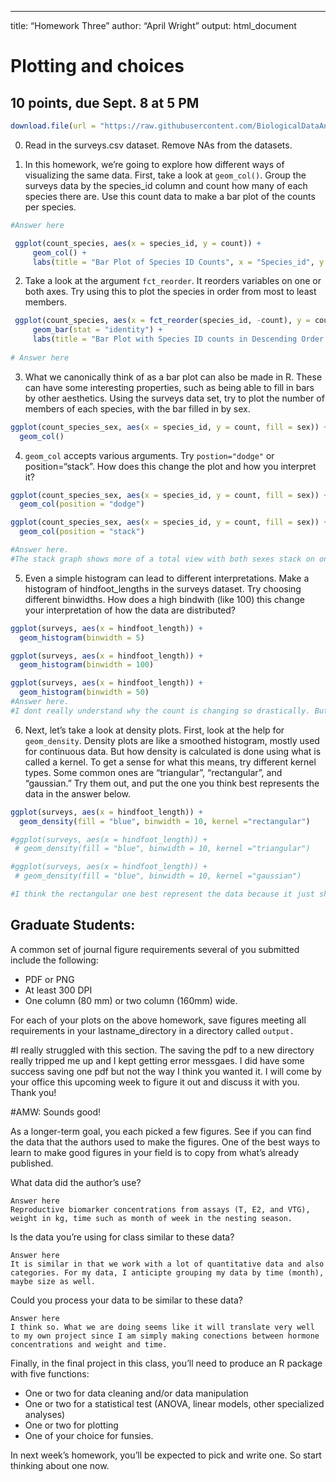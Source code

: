 ------------------------------------------------------------------------

title: "Homework Three" author: "April Wright" output: html_document

# Plotting and choices

## 10 points, due Sept. 8 at 5 PM

```r
download.file(url = "https://raw.githubusercontent.com/BiologicalDataAnalysis2019/2023/main/vignettes/homework_3.Rmd", destfile = "/cloud/project/homeworks/homework_3.Rmd")
```

0.  Read in the surveys.csv dataset. Remove NAs from the datasets.

1.  In this homework, we're going to explore how different ways of visualizing the same data. First, take a look at `geom_col()`. Group the surveys data by the species_id column and count how many of each species there are. Use this count data to make a bar plot of the counts per species.

```r
#Answer here

 ggplot(count_species, aes(x = species_id, y = count)) +
     geom_col() +
     labs(title = "Bar Plot of Species ID Counts", x = "Species_id", y = "Count")
```


2.  Take a look at the argument `fct_reorder`. It reorders variables on one or both axes. Try using this to plot the species in order from most to least members.

```r

 ggplot(count_species, aes(x = fct_reorder(species_id, -count), y = count)) +
     geom_bar(stat = "identity") +
     labs(title = "Bar Plot with Species ID counts in Descending Order of Value", x = "Species ID", y = "Count")
 
# Answer here
```

3.  What we canonically think of as a bar plot can also be made in R. These can have some interesting properties, such as being able to fill in bars by other aesthetics. Using the surveys data set, try to plot the number of members of each species, with the bar filled in by sex.

```r
ggplot(count_species_sex, aes(x = species_id, y = count, fill = sex)) +
  geom_col()


```

4.  `geom_col` accepts various arguments. Try `postion="dodge"` or position="stack". How does this change the plot and how you interpret it?

```r
ggplot(count_species_sex, aes(x = species_id, y = count, fill = sex)) +
  geom_col(position = "dodge")

ggplot(count_species_sex, aes(x = species_id, y = count, fill = sex)) +
  geom_col(position = "stack")

#Answer here.
#The stack graph shows more of a total view with both sexes stack on one another. Contrastingly, the dodge show them side by side and you can more clearly see how many of each sex there are. If you wanted to get a brief sense of the ratio of the sexes, i would maybe look at stacked. Whereas if you wanted to have a more clear representation of the actual numbers of each, I would look at dodge. 
```

5.  Even a simple histogram can lead to different interpretations. Make a histogram of hindfoot_lengths in the surveys dataset. Try choosing different binwidths. How does a high bindwith (like 100) this change your interpretation of how the data are distributed?

```r

ggplot(surveys, aes(x = hindfoot_length)) +
  geom_histogram(binwidth = 5)

ggplot(surveys, aes(x = hindfoot_length)) +
  geom_histogram(binwidth = 100)

ggplot(surveys, aes(x = hindfoot_length)) +
  geom_histogram(binwidth = 50)
#Answer here.
#I dont really understand why the count is changing so drastically. But basically, the binwidth refers to how wide the range is that you are looking at. The smaller the binwidth, the more detailed and finer the details in the histogram. I really dont like the look of the larger binwidths. I dont think I'd use that very often. It seems to distort the data alot. 
```

6.  Next, let's take a look at density plots. First, look at the help for `geom_density`. Density plots are like a smoothed histogram, mostly used for continuous data. But how density is calculated is done using what is called a kernel. To get a sense for what this means, try different kernel types. Some common ones are "triangular", "rectangular", and "gaussian." Try them out, and put the one you think best represents the data in the answer below.

```r

ggplot(surveys, aes(x = hindfoot_length)) +
  geom_density(fill = "blue", binwidth = 10, kernel ="rectangular")

#ggplot(surveys, aes(x = hindfoot_length)) +
 # geom_density(fill = "blue", binwidth = 10, kernel ="triangular")

#ggplot(surveys, aes(x = hindfoot_length)) +
 # geom_density(fill = "blue", binwidth = 10, kernel ="gaussian")

#I think the rectangular one best represent the data because it just shows more of the detail. For data I feel like the more detailed the graphic, the accurate the information that's being communicated. 
```

## Graduate Students:

A common set of journal figure requirements several of you submitted include the following:

-   PDF or PNG
-   At least 300 DPI
-   One column (80 mm) or two column (160mm) wide.

For each of your plots on the above homework, save figures meeting all requirements in your lastname_directory in a directory called `output.`

#I really struggled with this section. The saving the pdf to a new directory really tripped me up and I kept getting error messgaes. I did have some success saving one pdf but not the way I think you wanted it. I will come by your office this upcoming week to figure it out and discuss it with you. Thank you!

#AMW: Sounds good!

As a longer-term goal, you each picked a few figures. See if you can find the data that the authors used to make the figures. One of the best ways to learn to make good figures in your field is to copy from what's already published.

What data did the author's use?
```         
Answer here
Reproductive biomarker concentrations from assays (T, E2, and VTG), weight in kg, time such as month of week in the nesting season.
```

Is the data you're using for class similar to these data?
```         
Answer here
It is similar in that we work with a lot of quantitative data and also categories. For my data, I anticipte grouping my data by time (month), maybe size as well.  
```

Could you process your data to be similar to these data?
```         
Answer here
I think so. What we are doing seems like it will translate very well to my own project since I am simply making conections between hormone concentrations and weight and time.
```

Finally, in the final project in this class, you'll need to produce an R package with five functions:

-   One or two for data cleaning and/or data manipulation
-   One or two for a statistical test (ANOVA, linear models, other specialized analyses)
-   One or two for plotting
-   One of your choice for funsies.

In next week's homework, you'll be expected to pick and write one. So start thinking about one now.
